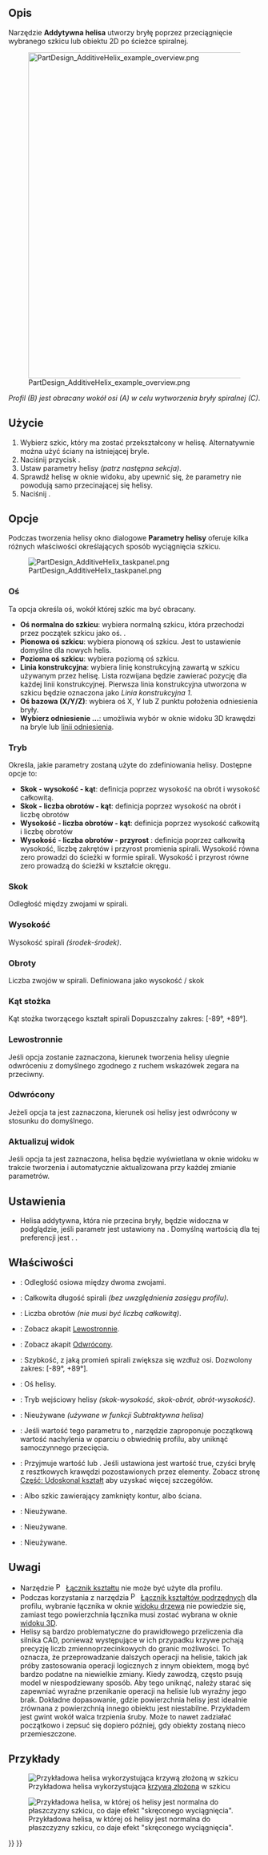 <languages/>

{{Docnav/pl
|[[PartDesign_AdditivePipe/pl|Uzupełnianie wyciągnięciem wzdłuż ścieżki]]
|[[PartDesign_AdditiveBox/pl|Addytywny prostopadłościan]]
|[[PartDesign_Workbench/pl|środowisko pracy Projekt Części]]
|IconL=PartDesign_AdditivePipe.svg
|IconR=PartDesign_AdditiveBox.svg
|IconC=Workbench_PartDesign.svg
}}

{{GuiCommand/pl
|Name=PartDesign AdditiveHelix
|Name/pl=Projekt Części: Addytywna helisa
|MenuLocation=Projekt Części → Utwórz cechę przez dodanie → Addytywna helisa
|Workbenches=[[PartDesign_Workbench/pl|Projekt Części]]
|Version=0.19
|SeeAlso=[[PartDesign_SubtractiveHelix/pl|Komponent bryła pierwotna do odjęcia]]
}}

<span id="Description"></span>
==Opis==

Narzędzie '''Addytywna helisa''' utworzy bryłę poprzez przeciągnięcie wybranego szkicu lub obiektu 2D po ścieżce spiralnej.

[[File:PartDesign_AdditiveHelix_example_overview.png|none|650px]]

''Profil (B) jest obracany wokół osi (A) w celu wytworzenia bryły spiralnej (C)''.

<span id="Usage"></span>
==Użycie==

# Wybierz szkic, który ma zostać przekształcony w helisę. Alternatywnie można użyć ściany na istniejącej bryle.
# Naciśnij przycisk {{Button|[[Image:PartDesign_AdditiveHelix.svg|16px]] '''Addytywna helisa'''}}.
# Ustaw parametry helisy ''(patrz następna sekcja)''.
# Sprawdź helisę w oknie widoku, aby upewnić się, że parametry nie powodują samo przecinającej się helisy.
# Naciśnij {{Button|OK}}.

<span id="Options"></span>
==Opcje==

Podczas tworzenia helisy okno dialogowe '''Parametry helisy''' oferuje kilka różnych właściwości określających sposób wyciągnięcia szkicu.

[[File:PartDesign_AdditiveHelix_taskpanel.png|frame|left]]

<span id="Axis"></span>
===Oś===

Ta opcja określa oś, wokół której szkic ma być obracany.
* '''Oś normalna do szkicu''': wybiera normalną szkicu, która przechodzi przez początek szkicu jako oś. {{Version/pl|0.20}}.
* '''Pionowa oś szkicu''': wybiera pionową oś szkicu. Jest to ustawienie domyślne dla nowych helis.
* '''Pozioma oś szkicu''': wybiera poziomą oś szkicu.
* '''Linia konstrukcyjna''': wybiera linię konstrukcyjną zawartą w szkicu używanym przez helisę. Lista rozwijana będzie zawierać pozycję dla każdej linii konstrukcyjnej. Pierwsza linia konstrukcyjna utworzona w szkicu będzie oznaczona jako ''Linia konstrukcyjna 1''.
* '''Oś bazowa (X/Y/Z)''': wybiera oś X, Y lub Z punktu położenia odniesienia bryły.
* '''Wybierz odniesienie ...''': umożliwia wybór w oknie widoku 3D krawędzi na bryle lub [[PartDesign_Line/pl|linii odniesienia]].

<span id="Mode"></span>
===Tryb===

Określa, jakie parametry zostaną użyte do zdefiniowania helisy. Dostępne opcje to:
* '''Skok - wysokość - kąt''': definicja poprzez wysokość na obrót i wysokość całkowitą.
* '''Skok - liczba obrotów - kąt''': definicja poprzez wysokość na obrót i liczbę obrotów
* '''Wysokość - liczba obrotów - kąt''': definicja poprzez wysokość całkowitą i liczbę obrotów
* '''Wysokość - liczba obrotów - przyrost''' {{Version/pl|0.20}}: definicja poprzez całkowitą wysokość, liczbę zakrętów i przyrost promienia spirali. Wysokość równa zero prowadzi do ścieżki w formie spirali. Wysokość i przyrost równe zero prowadzą do ścieżki w kształcie okręgu.

<span id="Pitch"></span>
===Skok===

Odległość między zwojami w spirali.

<span id="Height"></span>
===Wysokość===

Wysokość spirali ''(środek-środek)''.

<span id="Turns"></span>
===Obroty===

Liczba zwojów w spirali. Definiowana jako wysokość / skok

<span id="Cone_Angle"></span>
===Kąt stożka===

Kąt stożka tworzącego kształt spirali Dopuszczalny zakres: [-89°, +89°].

<span id="Left_handed"></span>
===Lewostronnie===

Jeśli opcja zostanie zaznaczona, kierunek tworzenia helisy ulegnie odwróceniu z domyślnego zgodnego z ruchem wskazówek zegara na przeciwny.

<span id="Reversed"></span>
===Odwrócony===

Jeżeli opcja ta jest zaznaczona, kierunek osi helisy jest odwrócony w stosunku do domyślnego.

<span id="Update_view"></span>
===Aktualizuj widok===

Jeśli opcja ta jest zaznaczona, helisa będzie wyświetlana w oknie widoku w trakcie tworzenia i automatycznie aktualizowana przy każdej zmianie parametrów.

<span id="Preferences"></span>
==Ustawienia==

* Helisa addytywna, która nie przecina bryły, będzie widoczna w podglądzie, jeśli parametr {{MenuCommand|Przybory → Edycja parameterów... → BaseApp → Preferencje → Mod → PartDesign → AdditiveHelixPreview}} jest ustawiony na {{TRUE/pl}}. Domyślną wartością dla tej preferencji jest {{FALSE/pl}}. {{Version/pl|0.20}}.

<span id="Properties"></span>
==Właściwości==

* {{PropertyData|Skok}}: Odległość osiowa między dwoma zwojami.
* {{PropertyData|Wysokość}}: Całkowita długość spirali ''(bez uwzględnienia zasięgu profilu)''.
* {{PropertyData|Obroty}}: Liczba obrotów ''(nie musi być liczbą całkowitą)''.
* {{PropertyData|Lewostronnie}}: Zobacz akapit [[#Lewostronnie|Lewostronnie]].
* {{PropertyData|Odwrócony}}: Zobacz akapit [[#Odwrócony|Odwrócony]].
* {{PropertyData|Kąt}}: Szybkość, z jaką promień spirali zwiększa się wzdłuż osi. Dozwolony zakres: [-89°, +89°].
* {{PropertyData|Oś odniesienia}}: Oś helisy.
* {{PropertyData|Tryb}}: Tryb wejściowy helisy ''(skok-wysokość, skok-obrót, obrót-wysokość)''.
* {{PropertyData|Zewnętrzny}}: Nieużywane ''(używane w funkcji Subtraktywna helisa)''
* {{PropertyData|Został edytowany}}: Jeśli wartość tego parametru to {{false/pl}}, narzędzie zaproponuje początkową wartość nachylenia w oparciu o obwiednię profilu, aby uniknąć samoczynnego przecięcia.
* {{PropertyData|Ulepsz}}: Przyjmuje wartość {{true/pl}} lub {{false/pl}}. Jeśli ustawiona jest wartość true, czyści bryłę z resztkowych krawędzi pozostawionych przez elementy. Zobacz stronę [[Part_RefineShape/pl|Część: Udoskonal kształt]] aby uzyskać więcej szczegółów.
* {{PropertyData|Profil}}: Albo szkic zawierający zamknięty kontur, albo ściana.
* {{PropertyData|Płaszczyzna środkowa}}: Nieużywane.
* {{PropertyData|Aż do ściany}}: Nieużywane.
* {{PropertyData|Zezwalaj na wiele ścian}}: Nieużywane.

<span id="Notes"></span>
==Uwagi==

<div class="mw-translate-fuzzy">
* Narzędzie [[File:PartDesign_ShapeBinder.svg|16px]] [[PartDesign_ShapeBinder/pl|Łącznik kształtu]] nie może być użyte dla profilu.
* Podczas korzystania z narzędzia [[File:PartDesign_SubShapeBinder.svg|16px]] [[PartDesign_SubShapeBinder/pl|Łącznik kształtów podrzędnych]] dla profilu, wybranie łącznika w oknie [[Tree_view/pl|widoku drzewa]] nie powiedzie się, zamiast tego powierzchnia łącznika musi zostać wybrana w oknie [[3D_view/pl|widoku 3D]].
* Helisy są bardzo problematyczne do prawidłowego przeliczenia dla silnika CAD, ponieważ występujące w ich przypadku krzywe pchają precyzję liczb zmiennoprzecinkowych do granic możliwości. To oznacza, że przeprowadzanie dalszych operacji na helisie, takich jak próby zastosowania operacji logicznych z innym obiektem, mogą być bardzo podatne na niewielkie zmiany. Kiedy zawodzą, często psują model w niespodziewany sposób. Aby tego uniknąć, należy starać się zapewniać wyraźne przenikanie operacji na helisie lub wyraźny jego brak. Dokładne dopasowanie, gdzie powierzchnia helisy jest idealnie zrównana z powierzchnią innego obiektu jest niestabilne. Przykładem jest gwint wokół walca trzpienia śruby. Może to nawet zadziałać początkowo i zepsuć się dopiero później, gdy obiekty zostaną nieco przemieszczone.
</div>

<span id="Examples"></span>
==Przykłady==

[[File:PartDesign_AdditiveHelix_example_bspline.png|frame|left|Przykładowa helisa wykorzystująca [[Sketcher_CreateBSpline/pl|krzywą złożoną]] w szkicu]]

[[File:PartDesign_AdditiveHelix_example_twisting_pad.png|frame|left|Przykładowa helisa, w której oś helisy jest normalna do płaszczyzny szkicu, co daje efekt "skręconego  wyciągnięcia".]]


{{Docnav/pl
|[[PartDesign_AdditivePipe/pl|Uzupełnianie wyciągnięciem wzdłuż ścieżki]]
|[[PartDesign_AdditiveBox/pl|Addytywny prostopadłościan]]
|[[PartDesign_Workbench/pl|środowisko pracy Projekt Części]]
|IconL=PartDesign_AdditivePipe.svg
|IconR=PartDesign_AdditiveBox.svg
|IconC=Workbench_PartDesign.svg
}}

{{PartDesign Tools navi{{#translation:}}}}
{{Userdocnavi{{#translation:}}}}